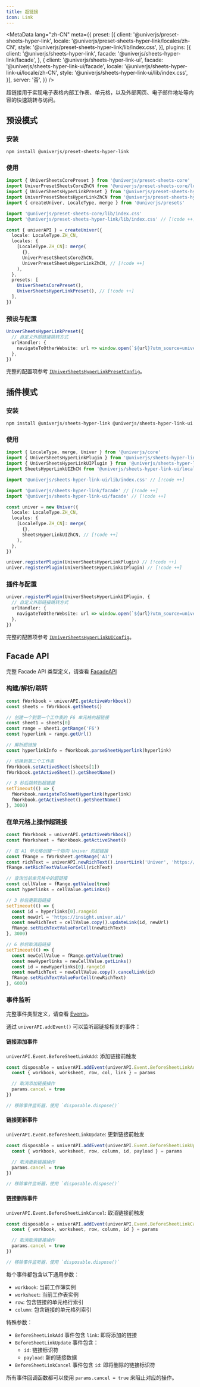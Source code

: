 ```yaml
---
title: 超链接
icon: Link
---
```


<MetaData
  lang="zh-CN"
  meta={{
    preset: [{
      client: '@univerjs/preset-sheets-hyper-link',
      locale: '@univerjs/preset-sheets-hyper-link/locales/zh-CN',
      style: '@univerjs/preset-sheets-hyper-link/lib/index.css',
    }],
    plugins: [{
      client: '@univerjs/sheets-hyper-link',
      facade: '@univerjs/sheets-hyper-link/facade',
    }, {
      client: '@univerjs/sheets-hyper-link-ui',
      facade: '@univerjs/sheets-hyper-link-ui/facade',
      locale: '@univerjs/sheets-hyper-link-ui/locale/zh-CN',
      style: '@univerjs/sheets-hyper-link-ui/lib/index.css',
    }],
    server: '否',
  }}
/>

超链接用于实现电子表格内部工作表、单元格，以及外部网页、电子邮件地址等内容的快速跳转与访问。

## 预设模式

### 安装

```package-install
npm install @univerjs/preset-sheets-hyper-link
```

### 使用

```typescript
import { UniverSheetsCorePreset } from '@univerjs/preset-sheets-core'
import UniverPresetSheetsCoreZhCN from '@univerjs/preset-sheets-core/locales/zh-CN'
import { UniverSheetsHyperLinkPreset } from '@univerjs/preset-sheets-hyper-link' // [!code ++]
import UniverPresetSheetsHyperLinkZhCN from '@univerjs/preset-sheets-hyper-link/locales/zh-CN' // [!code ++]
import { createUniver, LocaleType, merge } from '@univerjs/presets'

import '@univerjs/preset-sheets-core/lib/index.css'
import '@univerjs/preset-sheets-hyper-link/lib/index.css' // [!code ++]

const { univerAPI } = createUniver({
  locale: LocaleType.ZH_CN,
  locales: {
    [LocaleType.ZH_CN]: merge(
      {},
      UniverPresetSheetsCoreZhCN,
      UniverPresetSheetsHyperLinkZhCN, // [!code ++]
    ),
  },
  presets: [
    UniverSheetsCorePreset(),
    UniverSheetsHyperLinkPreset(), // [!code ++]
  ],
})
```

### 预设与配置

```typescript
UniverSheetsHyperLinkPreset({
  // 自定义外部链接跳转方式
  urlHandler: {
    navigateToOtherWebsite: url => window.open(`${url}?utm_source=univer`, '_blank'),
  },
})
```

完整的配置项参考 [`IUniverSheetsHyperLinkPresetConfig`](https://github.com/dream-num/univer-presets/blob/dev/packages/preset-sheets-hyper-link/src/umd.ts#L14)。

## 插件模式

### 安装

```package-install
npm install @univerjs/sheets-hyper-link @univerjs/sheets-hyper-link-ui
```

### 使用

```typescript
import { LocaleType, merge, Univer } from '@univerjs/core'
import { UniverSheetsHyperLinkPlugin } from '@univerjs/sheets-hyper-link' // [!code ++]
import { UniverSheetsHyperLinkUIPlugin } from '@univerjs/sheets-hyper-link-ui' // [!code ++]
import SheetsHyperLinkUIZhCN from '@univerjs/sheets-hyper-link-ui/locale/zh-CN' // [!code ++]

import '@univerjs/sheets-hyper-link-ui/lib/index.css' // [!code ++]

import '@univerjs/sheets-hyper-link/facade' // [!code ++]
import '@univerjs/sheets-hyper-link-ui/facade' // [!code ++]

const univer = new Univer({
  locale: LocaleType.ZH_CN,
  locales: {
    [LocaleType.ZH_CN]: merge(
      {},
      SheetsHyperLinkUIZhCN, // [!code ++]
    ),
  },
})

univer.registerPlugin(UniverSheetsHyperLinkPlugin) // [!code ++]
univer.registerPlugin(UniverSheetsHyperLinkUIPlugin) // [!code ++]
```

### 插件与配置

```typescript
univer.registerPlugin(UniverSheetsHyperLinkUIPlugin, {
  // 自定义外部链接跳转方式
  urlHandler: {
    navigateToOtherWebsite: url => window.open(`${url}?utm_source=univer`, '_blank'),
  },
})
```

完整的配置项参考 [`IUniverSheetsHyperLinkUIConfig`](https://github.com/dream-num/univer/blob/dev/packages/sheets-hyper-link-ui/src/controllers/config.schema.ts#L26)。

## Facade API

完整 Facade API 类型定义，请查看 [FacadeAPI](https://reference.univer.ai/zh-CN)

### 构建/解析/跳转

```typescript
const fWorkbook = univerAPI.getActiveWorkbook()
const sheets = fWorkbook.getSheets()

// 创建一个到第一个工作表的 F6 单元格的超链接
const sheet1 = sheets[0]
const range = sheet1.getRange('F6')
const hyperlink = range.getUrl()

// 解析超链接
const hyperlinkInfo = fWorkbook.parseSheetHyperlink(hyperlink)

// 切换到第二个工作表
fWorkbook.setActiveSheet(sheets[1])
fWorkbook.getActiveSheet().getSheetName()

// 3 秒后跳转到超链接
setTimeout(() => {
  fWorkbook.navigateToSheetHyperlink(hyperlink)
  fWorkbook.getActiveSheet().getSheetName()
}, 3000)
```

### 在单元格上操作超链接

```typescript
const fWorkbook = univerAPI.getActiveWorkbook()
const fWorksheet = fWorkbook.getActiveSheet()

// 在 A1 单元格创建一个指向 Univer 的超链接
const fRange = fWorksheet.getRange('A1')
const richText = univerAPI.newRichText().insertLink('Univer', 'https://univer.ai/')
fRange.setRichTextValueForCell(richText)

// 查询当前单元格中的超链接
const cellValue = fRange.getValue(true)
const hyperlinks = cellValue.getLinks()

// 3 秒后更新超链接
setTimeout(() => {
  const id = hyperlinks[0].rangeId
  const newUrl = 'https://insight.univer.ai/'
  const newRichText = cellValue.copy().updateLink(id, newUrl)
  fRange.setRichTextValueForCell(newRichText)
}, 3000)

// 6 秒后取消超链接
setTimeout(() => {
  const newCellValue = fRange.getValue(true)
  const newHyperlinks = newCellValue.getLinks()
  const id = newHyperlinks[0].rangeId
  const newRichText = newCellValue.copy().cancelLink(id)
  fRange.setRichTextValueForCell(newRichText)
}, 6000)
```

### 事件监听

完整事件类型定义，请查看 [Events](https://reference.univer.ai/zh-CN/classes/FEventName)。

通过 `univerAPI.addEvent()` 可以监听超链接相关的事件：

#### 链接添加事件

`univerAPI.Event.BeforeSheetLinkAdd`: 添加链接前触发

```typescript
const disposable = univerAPI.addEvent(univerAPI.Event.BeforeSheetLinkAdd, (params) => {
  const { workbook, worksheet, row, col, link } = params

  // 取消添加链接操作
  params.cancel = true
})

// 移除事件监听器，使用 `disposable.dispose()`
```

#### 链接更新事件

`univerAPI.Event.BeforeSheetLinkUpdate`: 更新链接前触发

```typescript
const disposable = univerAPI.addEvent(univerAPI.Event.BeforeSheetLinkUpdate, (params) => {
  const { workbook, worksheet, row, column, id, payload } = params

  // 取消更新链接操作
  params.cancel = true
})

// 移除事件监听器，使用 `disposable.dispose()`
```

#### 链接删除事件

`univerAPI.Event.BeforeSheetLinkCancel`: 取消链接前触发

```typescript
const disposable = univerAPI.addEvent(univerAPI.Event.BeforeSheetLinkCancel, (params) => {
  const { workbook, worksheet, row, column, id } = params

  // 取消取消链接操作
  params.cancel = true
})

// 移除事件监听器，使用 `disposable.dispose()`
```

每个事件都包含以下通用参数：
- `workbook`: 当前工作簿实例
- `worksheet`: 当前工作表实例
- `row`: 包含链接的单元格行索引
- `column`: 包含链接的单元格列索引

特殊参数：
- `BeforeSheetLinkAdd` 事件包含 `link`: 即将添加的链接
- `BeforeSheetLinkUpdate` 事件包含：
  - `id`: 链接标识符
  - `payload`: 新的链接数据
- `BeforeSheetLinkCancel` 事件包含 `id`: 即将删除的链接标识符

所有事件回调函数都可以使用 `params.cancel = true` 来阻止对应的操作。
